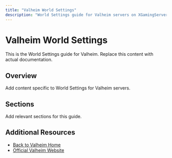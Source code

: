```yaml
---
title: "Valheim World Settings"
description: "World Settings guide for Valheim servers on XGamingServer"
---
```


# Valheim World Settings

This is the World Settings guide for Valheim. Replace this content with actual documentation.

## Overview

Add content specific to World Settings for Valheim servers.

## Sections

Add relevant sections for this guide.

## Additional Resources

- [Back to Valheim Home](./index)
- [Official Valheim Website](https://example.com)
